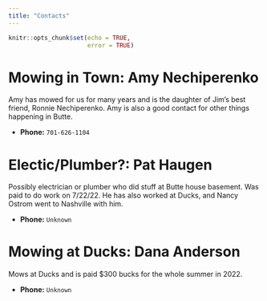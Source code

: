 ```yaml
---
title: "Contacts"
---
```



```r
knitr::opts_chunk$set(echo = TRUE,
                      error = TRUE)
```



# Mowing in Town: Amy Nechiperenko

Amy has mowed for us for many years and is the daughter of Jim's best friend, Ronnie Nechiperenko.
Amy is also a good contact for other things happening in Butte.


* **Phone:** `701-626-1104`

# Electic/Plumber?: Pat Haugen

Possibly electrician or plumber who did stuff at Butte house basement.
Was paid to do work on 7/22/22.
He has also worked at Ducks, and Nancy Ostrom went to Nashville with him.

* **Phone:** `Unknown`

# Mowing at Ducks: Dana Anderson

Mows at Ducks and is paid $300 bucks for the whole summer in 2022.

* **Phone:** `Unknown`








